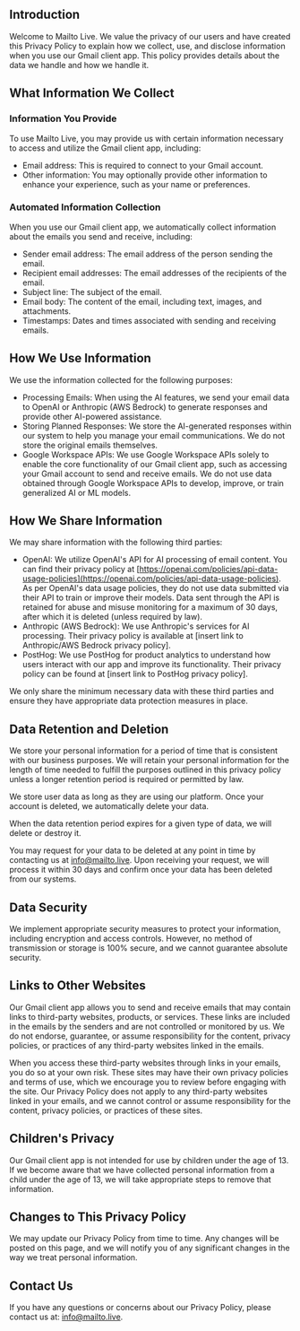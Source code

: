 ## Introduction
Welcome to Mailto Live. We value the privacy of our users and have created this Privacy Policy to explain how we collect, use, and disclose information when you use our Gmail client app. This policy provides details about the data we handle and how we handle it.

## What Information We Collect

### Information You Provide
To use Mailto Live, you may provide us with certain information necessary to access and utilize the Gmail client app, including:

- Email address: This is required to connect to your Gmail account.
- Other information: You may optionally provide other information to enhance your experience, such as your name or preferences.

### Automated Information Collection
When you use our Gmail client app, we automatically collect information about the emails you send and receive, including:

- Sender email address: The email address of the person sending the email.
- Recipient email addresses: The email addresses of the recipients of the email.
- Subject line: The subject of the email.
- Email body: The content of the email, including text, images, and attachments.
- Timestamps: Dates and times associated with sending and receiving emails.

## How We Use Information
We use the information collected for the following purposes:

- Processing Emails: When using the AI features, we send your email data to OpenAI or Anthropic (AWS Bedrock) to generate responses and provide other AI-powered assistance.
- Storing Planned Responses: We store the AI-generated responses within our system to help you manage your email communications. We do not store the original emails themselves.
- Google Workspace APIs: We use Google Workspace APIs solely to enable the core functionality of our Gmail client app, such as accessing your Gmail account to send and receive emails. We do not use data obtained through Google Workspace APIs to develop, improve, or train generalized AI or ML models.

## How We Share Information
We may share information with the following third parties:

- OpenAI: We utilize OpenAI's API for AI processing of email content. You can find their privacy policy at [https://openai.com/policies/api-data-usage-policies](https://openai.com/policies/api-data-usage-policies). As per OpenAI's data usage policies, they do not use data submitted via their API to train or improve their models. Data sent through the API is retained for abuse and misuse monitoring for a maximum of 30 days, after which it is deleted (unless required by law).
- Anthropic (AWS Bedrock): We use Anthropic's services for AI processing. Their privacy policy is available at [insert link to Anthropic/AWS Bedrock privacy policy].
- PostHog: We use PostHog for product analytics to understand how users interact with our app and improve its functionality. Their privacy policy can be found at [insert link to PostHog privacy policy].

We only share the minimum necessary data with these third parties and ensure they have appropriate data protection measures in place.

## Data Retention and Deletion

We store your personal information for a period of time that is consistent with our business purposes. We will retain your personal information for the length of time needed to fulfill the purposes outlined in this privacy policy unless a longer retention period is required or permitted by law.

We store user data as long as they are using our platform. Once your account is deleted, we automatically delete your data.

When the data retention period expires for a given type of data, we will delete or destroy it.

You may request for your data to be deleted at any point in time by contacting us at info@mailto.live. Upon receiving your request, we will process it within 30 days and confirm once your data has been deleted from our systems.

## Data Security
We implement appropriate security measures to protect your information, including encryption and access controls. However, no method of transmission or storage is 100% secure, and we cannot guarantee absolute security.

## Links to Other Websites
Our Gmail client app allows you to send and receive emails that may contain links to third-party websites, products, or services. These links are included in the emails by the senders and are not controlled or monitored by us. We do not endorse, guarantee, or assume responsibility for the content, privacy policies, or practices of any third-party websites linked in the emails.

When you access these third-party websites through links in your emails, you do so at your own risk. These sites may have their own privacy policies and terms of use, which we encourage you to review before engaging with the site. Our Privacy Policy does not apply to any third-party websites linked in your emails, and we cannot control or assume responsibility for the content, privacy policies, or practices of these sites.

## Children's Privacy
Our Gmail client app is not intended for use by children under the age of 13. If we become aware that we have collected personal information from a child under the age of 13, we will take appropriate steps to remove that information.

## Changes to This Privacy Policy
We may update our Privacy Policy from time to time. Any changes will be posted on this page, and we will notify you of any significant changes in the way we treat personal information.

## Contact Us
If you have any questions or concerns about our Privacy Policy, please contact us at: [info@mailto.live](mailto:info@mailto.live).
